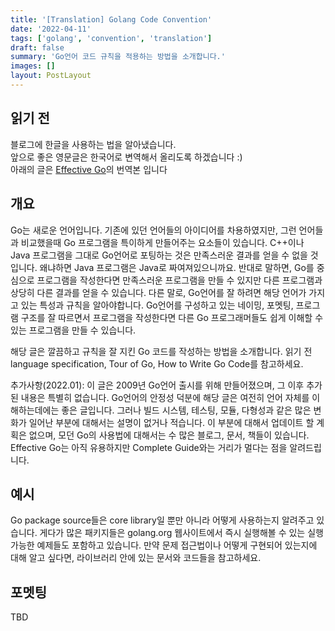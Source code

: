 ```yaml
---
title: '[Translation] Golang Code Convention'
date: '2022-04-11'
tags: ['golang', 'convention', 'translation']
draft: false
summary: 'Go언어 코드 규칙을 적용하는 방법을 소개합니다.'
images: []
layout: PostLayout
---
```


## 읽기 전

블로그에 한글을 사용하는 법을 알아냈습니다.\
앞으로 좋은 영문글은 한국어로 변역해서 올리도록 하겠습니다 :)\
아래의 글은 [Effective Go](https://go.dev/doc/effective_go)의 번역본 입니다

## 개요

Go는 새로운 언어입니다. 기존에 있던 언어들의 아이디어를 차용하였지만,
그런 언어들과 비교했을때 Go 프로그램을 특이하게 만들어주는 요소들이 있습니다.
C++이나 Java 프로그램을 그대로 Go언어로 포팅하는 것은 만족스러운 결과를 얻을 수 없을 것 입니다.
왜냐하면 Java 프로그램은 Java로 짜여져있으니까요. 반대로 말하면, Go를 중심으로 프로그램을 작성한다면
만족스러운 프로그램을 만들 수 있지만 다른 프로그램과 상당히 다른 결과를 얻을 수 있습니다.
다른 말로, Go언어를 잘 하려면 해당 언어가 가지고 있는 특성과 규칙을 알아야합니다.
Go언어를 구성하고 있는 네이밍, 포멧팅, 프로그램 구조를 잘 따르면서 프로그램을 작성한다면
다른 Go 프로그래머들도 쉽게 이해할 수 있는 프로그램을 만들 수 있습니다.

해당 글은 깔끔하고 규칙을 잘 지킨 Go 코드를 작성하는 방법을 소개합니다.
읽기 전 language specification, Tour of Go, How to Write Go Code를 참고하세요.

추가사항(2022.01): 이 글은 2009년 Go언어 출시를 위해 만들어졌으며, 그 이후 추가된 내용은 특별히 없습니다.
Go언어의 안정성 덕분에 해당 글은 여전히 언어 자체를 이해하는데에는 좋은 글입니다.
그러나 빌드 시스템, 테스팅, 모듈, 다형성과 같은 많은 변화가 일어난 부분에 대해서는 설명이 없거나 적습니다.
이 부분에 대해서 업데이트 할 계획은 없으며, 모던 Go의 사용법에 대해서는 수 많은 블로그, 문서, 책들이 있습니다.
Effective Go는 아직 유용하지만 Complete Guide와는 거리가 멀다는 점을 알려드립니다.

## 예시

Go package source들은 core library일 뿐만 아니라 어떻게 사용하는지 알려주고 있습니다.
게다가 많은 패키지들은 golang.org 웹사이트에서 즉시 실행해볼 수 있는 실행가능한 예제들도 포함하고 있습니다.
만약 문제 접근법이나 어떻게 구현되어 있는지에 대해 알고 싶다면, 라이브러리 안에 있는 문서와 코드들을 참고하세요.

## 포멧팅

TBD
